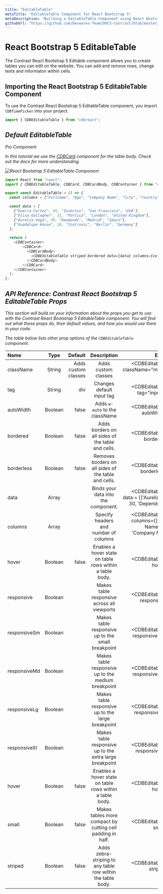 ```yaml
---
title: "EditableTable"
metaTitle: "EditableTable Component for React Bootstrap 5"
metaDescription: "Building a EditableTable Component using React Bootstrap 5"
githubUrl: "https://github.com/Devwares-Team/DOCS-Contrast/blob/master/content/contrast/react/table/editabletable.mdx"
---
```




# React Bootstrap 5 EditableTable

The Contrast React Bootstrap 5 Editable component allows you to create tables you can edit on the website. You can add and remove rows, change texts and informaton within cells.


## Importing the React Bootstrap 5 EditableTable Component

To use the Contrast React Bootstrap 5 EditableTable component, you import `CDBTimePicker` into your project.

```js
import { CDBEditableTable } from "cdbreact";
```

<i/>

## Default EditableTable

<Link to="/product/contrast-pro"><span class="badge badge-lg badge-pro">Pro Component</span></Link>


In this tutorial we use the [CDBCard](https://www.devwares.com/docs/contrast/react/components/card) component for the table body. Check out the docs for more understanding. 

<img src={editableImage} alt="React Bootstrap 5 EditableTable Component"/>

```js
import React from "react";
import { CDBEditableTable, CDBCard, CDBCardBody, CDBContainer } from "cdbreact";

export const EditableTable = () => {
  const columns = ["Fullname", "Age", "Company Name", "City", "Country"];

  const data = [
    ["Guerra Cortez", 45, "Insectus", "San Francisco", "USA"],
    ["Elisa Gallagher", 31, "Portica", "London", "United Kingdom"],
    ["Aurelia Vega", 30, "Deepends", "Madrid", "Spain"],
    ["Guadalupe House", 26, "Isotronic", "Berlin", "Germany"]
  ];

  return (
    <CDBContainer>
        <CDBCard>
          <CDBCardBody>
            <CDBEditableTable striped bordered data={data} columns={columns}/>
          </CDBCardBody>
        </CDBCard>
    </CDBContainer>
  );
};
```



## API Reference: Contrast React Bootstrap 5 EditableTable Props

This section will build on your information about the props you get to use with the Contrast React Bootstrap 5 EditableTable component. You will find out what these props do, their default values, and how you would use them in your code.

The table below lists other prop options of the `CDBEditableTable` component.

| Name            | Type        | Default      |   Description| Example      |
| :------------- | :----------: | -----------: | :----------: | -----------: |
| className      | String       | Adds custom classes             |Adds custom classes	      |     <CDBEditableTable className="myClass" ... />  |
| tag            | String       | div          | Changes default input tag | <CDBEditableTable tag="input" ... />  |
| autoWidth      | Boolean      | false        | Adds `w-auto` to the className | <CDBEditableTable autoWidth .../>  |
| bordered        | Boolean      | false        | Adds borders on all sides of the table and cells. | <CDBEditableTable bordered .../>  |
| borderless        | Boolean      | false        | Removes borders on all sides of the table and cells. | <CDBEditableTable borderless .../>  |
| data        | Array      |         |  	Binds your data into the component. | <CDBEditableTable data = {['Aurelia Vega', 30, 'Depends']} .../>  |
| columns        | Array      |         |  	Specify headers and number of columns | <CDBEditableTable columns={['Person Name', 'Age', 'Company Name']} .../>  |
| hover        | Boolean      | false        | Enables a hover state on table rows within a table body. | <CDBEditableTable hover .../>  |
| responsive       | Boolean      |         | Makes table responsive across all viewports | <CDBEditableTable responsive .../>  |
| responsiveSm       | Boolean      |         | Makes table responsive up to the small breakpoint | <CDBEditableTable responsiveSm .../>  |
| responsiveMd       | Boolean      |         | Makes table responsive up to the medium breakpoint | <CDBEditableTable responsiveMd .../>  |
| responsiveLg       | Boolean      |         | Makes table responsive up to the large breakpoint | <CDBEditableTable responsiveLg .../>  |
| responsiveXl       | Boolean      |         | Makes table responsive up to the extra large breakpoint | <CDBEditableTable responsiveXl .../>  |
| hover        | Boolean      | false        | Enables a hover state on table rows within a table body. | <CDBEditableTable hover .../>  |
| small        | Boolean      | false        | Makes tables more compact by cutting cell padding in half. | <CDBEditableTable small .../>  |
| striped        | Boolean      | false        | Adds zebra-striping to any table row within the table body. | <CDBEditableTable striped .../>  |
